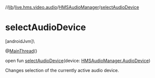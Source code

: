 //[lib](../../../index)/[live.hms.video.audio](../index)/[HMSAudioManager](index)/[selectAudioDevice](select-audio-device)

# selectAudioDevice

[androidJvm]\

@[MainThread](https://developer.android.com/reference/kotlin/androidx/annotation/MainThread.html)()

open fun [selectAudioDevice](select-audio-device)(device: [HMSAudioManager.AudioDevice](-audio-device/index))

Changes selection of the currently active audio device.

